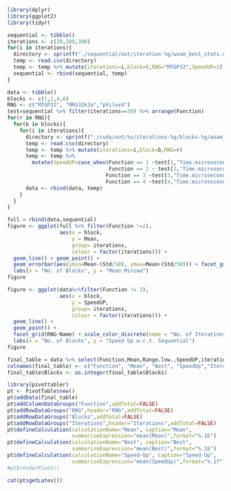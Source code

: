 
```r
library(dplyr)
library(ggplot2)
library(tidyr)
```


```R
sequential <- tibble()
iterations <- c(30,100,300)
for(i in iterations){
  directory <- sprintf("./sequential/out/iteration-%g/woam_best_stats.csv", i)
  temp <- read.csv(directory)
  temp <- temp %>% mutate(iterations=i,block=0,RNG="MTGP32",SpeedUP=1)
  sequential <- rbind(sequential, temp)
}
```


```r
data <- tibble()
blocks <- c(1,2,4,6)
RNG <- c("MTGP32", "MRG32k3a","philox4")
test=sequential %>% filter(iterations==30) %>% arrange(Function)
for(r in RNG){
  for(b in blocks){
    for(i in iterations){
      directory <- sprintf("./cuda/out/%s/iterations-%g/blocks-%g/woam_best_stats.csv", r,i,b)
      temp <- read.csv(directory)
      temp <- temp %>% mutate(iterations=i,block=b,RNG=r)
      temp <- temp %>% 
        mutate(SpeedUP=case_when(Function == 1 ~test[1,"Time.microseconds."] / Time.microseconds.,
                                 Function == 2 ~ test[2,"Time.microseconds."] / Time.microseconds.,
                                Function == 3 ~test[3,"Time.microseconds."] / Time.microseconds.,
                                Function == 4 ~test[4,"Time.microseconds."] / Time.microseconds.,))
      data <- rbind(data, temp)
    }
  }
}
```

```r
full = rbind(data,sequential) 
figure <- ggplot(full %>% filter(Function !=2), 
                 aes(x = block,
                     y = Mean,
                     group= iterations,
                     colour = factor(iterations))) +
  geom_line() + geom_point() +
  geom_errorbar(aes(ymin=Mean-(Std/50), ymax=Mean+(Std/50))) + facet_grid(RNG~Name)+ scale_color_discrete(name = "No. of Iterations") +
  labs(x = "No. of Blocks", y = "Mean Minima")
figure
```

```r
figure <- ggplot(data%>%filter(Function != 2), 
                 aes(x = block,
                     y = SpeedUP,
                     group= iterations,
                     colour = factor(iterations))) + 
  geom_line() + 
  geom_point() +
  facet_grid(RNG~Name) + scale_color_discrete(name = "No. of Iterations") +
  labs(x = "No. of Blocks", y = "Speed Up w.r.t. Sequential")
figure
```

```r
final_table = data %>% select(Function,Mean,Range.low.,SpeedUP,iterations,block,RNG) %>% filter(Function!=2) #RNG=="MRG32k3a"
colnames(final_table) <- c("Function", "Mean", "Best", "SpeedUp","Iterations","Blocks","RNG")
final_table$Blocks <- as.integer(final_table$Blocks)
```

```r
library(pivottabler)
pt <- PivotTable$new()
pt$addData(final_table)
pt$addColumnDataGroups("Function",addTotal=FALSE)
pt$addRowDataGroups("RNG",header="RNG",addTotal=FALSE)
pt$addRowDataGroups("Blocks",addTotal=FALSE)
pt$addRowDataGroups("Iterations",header="Iterations",addTotal=FALSE)
pt$defineCalculation(calculationName="Mean", caption="Mean", 
                     summariseExpression="mean(Mean)",format="%.1E")
pt$defineCalculation(calculationName="Best", caption="Best",
                     summariseExpression="mean(Best)",format="%.1E")
pt$defineCalculation(calculationName="Speed-Up", caption="Speed-Up", 
                     summariseExpression="mean(SpeedUp)",format="%.1f")
#pt$renderPivot()
```

```r
cat(pt$getLatex())
```

